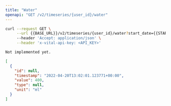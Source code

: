 ```yaml
---
title: "Water"
openapi: "GET /v2/timeseries/{user_id}/water"
---
```


<RequestExample>

```bash Bash
curl --request GET \
     --url {{BASE_URL}}/v2/timeseries/{user_id}/water?start_date={{START_DATE}}&end_date={{END_DATE}} \
     --header 'Accept: application/json' \
     --header 'x-vital-api-key: <API_KEY>'
```

```python Python
Not implemented yet.
```

</RequestExample>

<ResponseExample>

```json Example
[
  {
    "id": null,
    "timestamp": "2022-04-20T13:02:01.123771+00:00",
    "value": 400,
    "type": null,
    "unit": "ml"
  }
]
```

</ResponseExample>
